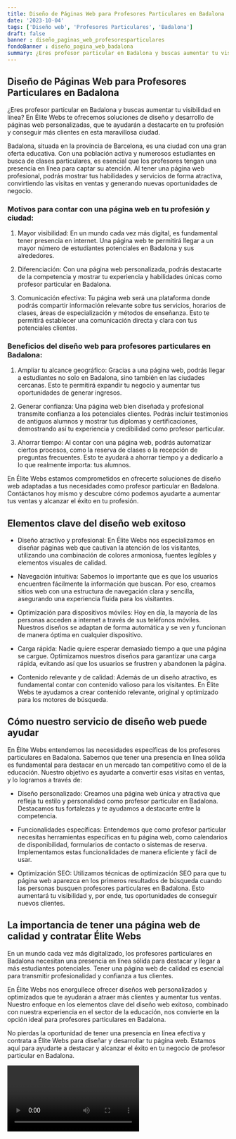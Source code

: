 ```yaml
---
title: Diseño de Páginas Web para Profesores Particulares en Badalona
date: '2023-10-04'
tags: ['Diseño web', 'Profesores Particulares', 'Badalona']
draft: false
banner : diseño_paginas_web_profesoresparticulares
fondoBanner : diseño_pagina_web_badalona
summary: ¿Eres profesor particular en Badalona y buscas aumentar tu visibilidad en línea? En Élite Webs te ofrecemos soluciones de diseño y desarrollo de páginas web personalizadas, que te ayudarán a destacarte en tu profesión y conseguir más clientes en esta maravillosa ciudad.
---
```


## Diseño de Páginas Web para Profesores Particulares en Badalona

¿Eres profesor particular en Badalona y buscas aumentar tu visibilidad en línea? En Élite Webs te ofrecemos soluciones de diseño y desarrollo de páginas web personalizadas, que te ayudarán a destacarte en tu profesión y conseguir más clientes en esta maravillosa ciudad.

Badalona, situada en la provincia de Barcelona, es una ciudad con una gran oferta educativa. Con una población activa y numerosos estudiantes en busca de clases particulares, es esencial que los profesores tengan una presencia en línea para captar su atención. Al tener una página web profesional, podrás mostrar tus habilidades y servicios de forma atractiva, convirtiendo las visitas en ventas y generando nuevas oportunidades de negocio.

### Motivos para contar con una página web en tu profesión y ciudad:

1. Mayor visibilidad: En un mundo cada vez más digital, es fundamental tener presencia en internet. Una página web te permitirá llegar a un mayor número de estudiantes potenciales en Badalona y sus alrededores.

2. Diferenciación: Con una página web personalizada, podrás destacarte de la competencia y mostrar tu experiencia y habilidades únicas como profesor particular en Badalona.

3. Comunicación efectiva: Tu página web será una plataforma donde podrás compartir información relevante sobre tus servicios, horarios de clases, áreas de especialización y métodos de enseñanza. Esto te permitirá establecer una comunicación directa y clara con tus potenciales clientes.

### Beneficios del diseño web para profesores particulares en Badalona:

1. Ampliar tu alcance geográfico: Gracias a una página web, podrás llegar a estudiantes no solo en Badalona, sino también en las ciudades cercanas. Esto te permitirá expandir tu negocio y aumentar tus oportunidades de generar ingresos.

2. Generar confianza: Una página web bien diseñada y profesional transmite confianza a los potenciales clientes. Podrás incluir testimonios de antiguos alumnos y mostrar tus diplomas y certificaciones, demostrando así tu experiencia y credibilidad como profesor particular.

3. Ahorrar tiempo: Al contar con una página web, podrás automatizar ciertos procesos, como la reserva de clases o la recepción de preguntas frecuentes. Esto te ayudará a ahorrar tiempo y a dedicarlo a lo que realmente importa: tus alumnos.

En Élite Webs estamos comprometidos en ofrecerte soluciones de diseño web adaptadas a tus necesidades como profesor particular en Badalona. Contáctanos hoy mismo y descubre cómo podemos ayudarte a aumentar tus ventas y alcanzar el éxito en tu profesión.

<GifSeo />

<Cta />

## Elementos clave del diseño web exitoso

- Diseño atractivo y profesional: En Élite Webs nos especializamos en diseñar páginas web que cautivan la atención de los visitantes, utilizando una combinación de colores armoniosa, fuentes legibles y elementos visuales de calidad.

- Navegación intuitiva: Sabemos lo importante que es que los usuarios encuentren fácilmente la información que buscan. Por eso, creamos sitios web con una estructura de navegación clara y sencilla, asegurando una experiencia fluida para los visitantes.

- Optimización para dispositivos móviles: Hoy en día, la mayoría de las personas acceden a internet a través de sus teléfonos móviles. Nuestros diseños se adaptan de forma automática y se ven y funcionan de manera óptima en cualquier dispositivo.

- Carga rápida: Nadie quiere esperar demasiado tiempo a que una página se cargue. Optimizamos nuestros diseños para garantizar una carga rápida, evitando así que los usuarios se frustren y abandonen la página.

- Contenido relevante y de calidad: Además de un diseño atractivo, es fundamental contar con contenido valioso para los visitantes. En Élite Webs te ayudamos a crear contenido relevante, original y optimizado para los motores de búsqueda.

## Cómo nuestro servicio de diseño web puede ayudar

En Élite Webs entendemos las necesidades específicas de los profesores particulares en Badalona. Sabemos que tener una presencia en línea sólida es fundamental para destacar en un mercado tan competitivo como el de la educación. Nuestro objetivo es ayudarte a convertir esas visitas en ventas, y lo logramos a través de:

- Diseño personalizado: Creamos una página web única y atractiva que refleja tu estilo y personalidad como profesor particular en Badalona. Destacamos tus fortalezas y te ayudamos a destacarte entre la competencia.

- Funcionalidades específicas: Entendemos que como profesor particular necesitas herramientas específicas en tu página web, como calendarios de disponibilidad, formularios de contacto o sistemas de reserva. Implementamos estas funcionalidades de manera eficiente y fácil de usar.

- Optimización SEO: Utilizamos técnicas de optimización SEO para que tu página web aparezca en los primeros resultados de búsqueda cuando las personas busquen profesores particulares en Badalona. Esto aumentará tu visibilidad y, por ende, tus oportunidades de conseguir nuevos clientes.

## La importancia de tener una página web de calidad y contratar Élite Webs

En un mundo cada vez más digitalizado, los profesores particulares en Badalona necesitan una presencia en línea sólida para destacar y llegar a más estudiantes potenciales. Tener una página web de calidad es esencial para transmitir profesionalidad y confianza a tus clientes.

En Élite Webs nos enorgullece ofrecer diseños web personalizados y optimizados que te ayudarán a atraer más clientes y aumentar tus ventas. Nuestro enfoque en los elementos clave del diseño web exitoso, combinado con nuestra experiencia en el sector de la educación, nos convierte en la opción ideal para profesores particulares en Badalona.

No pierdas la oportunidad de tener una presencia en línea efectiva y contrata a Élite Webs para diseñar y desarrollar tu página web. Estamos aquí para ayudarte a destacar y alcanzar el éxito en tu negocio de profesor particular en Badalona.

<Video />

<CtaBot job='Profesores Particulares' city='Badalona'/>

<Gmaps query='Badalona+españa+maps' />